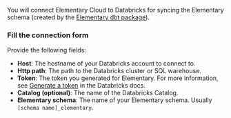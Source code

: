 You will connect Elementary Cloud to Databricks for syncing the Elementary schema (created by the [Elementary dbt package](/cloud/onboarding/quickstart-dbt-package)).

<Snippet file="dwh/databricks/create_service_principal.mdx" />

<Snippet file="cloud/integrations/permissions-and-security.mdx" />

### Fill the connection form

Provide the following fields:

- **Host**: The hostname of your Databricks account to connect to.
- **Http path**: The path to the Databricks cluster or SQL warehouse.
- **Token**: The token you generated for Elementary. For more information, see [Generate a token](https://docs.databricks.com/dev-tools/api/latest/authentication.html#generate-a-token) in the Databricks docs.
- **Catalog (optional)**: The name of the Databricks Catalog.
- **Elementary schema**: The name of your Elementary schema. Usually `[schema name]_elementary`.


<Snippet file="cloud/integrations/ip-allowlist.mdx" />